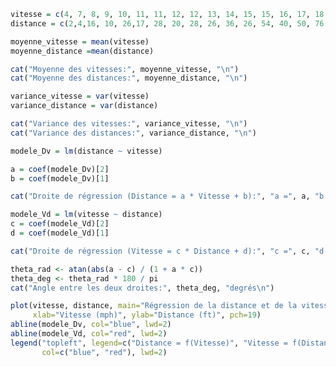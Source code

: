 



```r
vitesse = c(4, 7, 8, 9, 10, 11, 11, 12, 12, 13, 14, 15, 15, 16, 17, 18, 19, 20, 24, 25)
distance = c(2,4,16, 10, 26,17, 28, 20, 28, 26, 36, 26, 54, 40, 50, 76, 46, 48, 92, 85)
```

```r
moyenne_vitesse = mean(vitesse) 
moyenne_distance =mean(distance)

cat("Moyenne des vitesses:", moyenne_vitesse, "\n")
cat("Moyenne des distances:", moyenne_distance, "\n")
```
```r
variance_vitesse = var(vitesse)
variance_distance = var(distance)

cat("Variance des vitesses:", variance_vitesse, "\n")
cat("Variance des distances:", variance_distance, "\n")
```
```r
modele_Dv = lm(distance ~ vitesse)

a = coef(modele_Dv)[2]
b = coef(modele_Dv)[1]

cat("Droite de régression (Distance = a * Vitesse + b):", "a =", a, "b =", b, "\n")
```

```r
modele_Vd = lm(vitesse ~ distance)
c = coef(modele_Vd)[2]
d = coef(modele_Vd)[1]

cat("Droite de régression (Vitesse = c * Distance + d):", "c =", c, "d =", d, "\n")
```
```r
theta_rad <- atan(abs(a - c) / (1 + a * c))
theta_deg <- theta_rad * 180 / pi
cat("Angle entre les deux droites:", theta_deg, "degrés\n")
```

```r
plot(vitesse, distance, main="Régression de la distance et de la vitesse",
     xlab="Vitesse (mph)", ylab="Distance (ft)", pch=19)
abline(modele_Dv, col="blue", lwd=2)  
abline(modele_Vd, col="red", lwd=2) 
legend("topleft", legend=c("Distance = f(Vitesse)", "Vitesse = f(Distance)"),
       col=c("blue", "red"), lwd=2)
```
